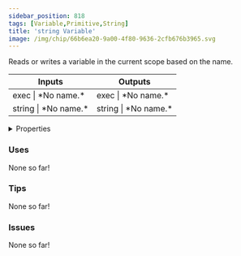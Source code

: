 ```yaml
---
sidebar_position: 818
tags: [Variable,Primitive,String]
title: 'string Variable'
image: /img/chip/66b6ea20-9a00-4f80-9636-2cfb676b3965.svg
---
```


Reads or writes a variable in the current scope based on the name.



<IChip uuid="66b6ea20-9a00-4f80-9636-2cfb676b3965"/>

<table><thead><tr><th>Inputs</th><th>Outputs</th></tr></thead><tbody><tr><td>exec | *No name.*</td><td>exec | *No name.*</td></tr><tr><td>string | *No name.*</td><td>string | *No name.*</td></tr></tbody></table>

<details>
  <summary>Properties</summary>
  <div>
    <div>
    <table>
      <tbody>
        <tr>
          <td>Is beta required?</td>
          <td>No</td>
        </tr>
        <tr>
          <td>Is chip a trolling risk?</td>
          <td>No</td>
        </tr>
        <tr>
          <td>Is chip a role assignment risk?</td>
          <td>No</td>
        </tr>
        <tr>
          <td>Chip UUID</td>
          <td>66b6ea20-9a00-4f80-9636-2cfb676b3965</td>
        </tr>
        <tr>
          <td>Room availability</td>
          <td>Available everywhere</td>
        </tr>
      </tbody>
    </table>
    </div>
  </div>
</details>

### Uses

None so far!

### Tips

None so far!

### Issues

None so far!